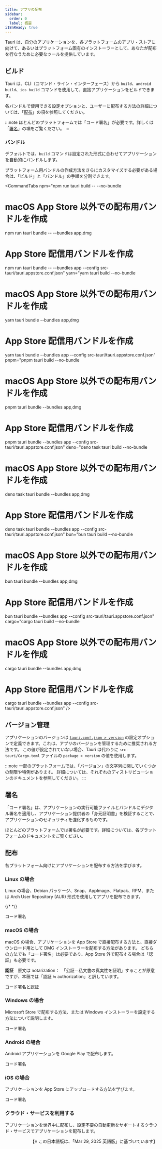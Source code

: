 ```yaml
---
title: アプリの配布
sidebar:
  order: 0
  label: 概要
i18nReady: true
---
```



Tauri は、自分のアプリケーションを、各プラットフォームのアプリ・ストアに向けて、あるいはプラットフォーム固有のインストーラーとして、あなたが配布を行なうために必要なツールを提供しています。

## ビルド

Tauri は、CLI（コマンド・ライン・インターフェース）から `build`、`android build`、`ios build` コマンドを使用して、直接アプリケーションをビルドできます。

<CommandTabs
  npm="npm run tauri build"
  yarn="yarn tauri build"
  pnpm="pnpm tauri build"
  deno="deno task tauri build"
  bun="bun tauri build"
  cargo="cargo tauri build"
/>

各バンドルで使用できる設定オプションと、ユーザーに配布する方法の詳細については、「[配布](#配布)」の項を参照してください。

:::note
ほとんどのプラットフォームでは「コード署名」が必要です。詳しくは「[署名](#署名)」の項をご覧ください。
:::

### バンドル

デフォルトでは、`build` コマンドは設定された形式に合わせてアプリケーションを自動的にバンドルします。

プラットフォーム用バンドルの作成方法をさらにカスタマイズする必要がある場合は、「ビルド」と「バンドル」の手順を分割できます。

<CommandTabs
  npm="npm run tauri build -- --no-bundle
# macOS App Store 以外での配布用バンドルを作成
npm run tauri bundle -- --bundles app,dmg
# App Store 配信用バンドルを作成
npm run tauri bundle -- --bundles app --config src-tauri/tauri.appstore.conf.json"
  yarn="yarn tauri build --no-bundle
# macOS App Store 以外での配布用バンドルを作成
yarn tauri bundle --bundles app,dmg
# App Store 配信用バンドルを作成
yarn tauri bundle --bundles app --config src-tauri/tauri.appstore.conf.json"
  pnpm="pnpm tauri build --no-bundle
# macOS App Store 以外での配布用バンドルを作成
pnpm tauri bundle --bundles app,dmg
# App Store 配信用バンドルを作成
pnpm tauri bundle --bundles app --config src-tauri/tauri.appstore.conf.json"
  deno="deno task tauri build --no-bundle
# macOS App Store 以外での配布用バンドルを作成
deno task tauri bundle --bundles app,dmg
# App Store 配信用バンドルを作成
deno task tauri bundle --bundles app --config src-tauri/tauri.appstore.conf.json"
  bun="bun tauri build --no-bundle
# macOS App Store 以外での配布用バンドルを作成
bun tauri bundle --bundles app,dmg
# App Store 配信用バンドルを作成
bun tauri bundle --bundles app --config src-tauri/tauri.appstore.conf.json"
  cargo="cargo tauri build --no-bundle
# macOS App Store 以外での配布用バンドルを作成
cargo tauri bundle --bundles app,dmg
# App Store 配信用バンドルを作成
cargo tauri bundle --bundles app --config src-tauri/tauri.appstore.conf.json"
/>

## バージョン管理

アプリケーションのバージョンは [`tauri.conf.json > version`] の設定オプションで定義できます。これは、アプリのバージョンを管理するために推奨される方法です。
この値が設定されていない場合、Tauri は代わりに `src-tauri/Cargo.toml` ファイルの `package > version` の値を使用します。

:::note
一部のプラットフォームでは、「バージョン」の文字列に関していくつかの制限や特例があります。
詳細については、それぞれのディストリビューションのドキュメントを参照してください。
:::

## 署名

「コード署名」は、アプリケーションの実行可能ファイルとバンドルにデジタル署名を適用し、アプリケーション提供者の「身元証明書」を検証することで、アプリケーションのセキュリティを強化するものです。

ほとんどのプラットフォームでは署名が必要です。詳細については、各プラットフォームのドキュメントをご覧ください。

<CardGrid>
  <LinkCard
    title="macOS"
    href="/ja/distribute/sign/macos/"
    description="macOS アプリのコード署名と認証"
  />
  <LinkCard
    title="Windows"
    href="/ja/distribute/sign/windows/"
    description="Windows インストーラーのコード署名"
  />
  <LinkCard
    title="Linux"
    href="/ja/distribute/sign/linux/"
    description="Linux パッケージのコード署名"
  />
  <LinkCard
    title="Android"
    href="/ja/distribute/sign/android/"
    description="Android のコード署名"
  />
  <LinkCard
    title="iOS"
    href="/ja/distribute/sign/ios/"
    description="iOS のコード署名"
  />
</CardGrid>

## 配布

各プラットフォーム向けにアプリケーションを配布する方法を学びます。

### Linux の場合

Linux の場合、Debian パッケージ、Snap、AppImage、Flatpak、RPM、または Arch User Repository (AUR) 形式を使用してアプリを配布できます。

<CardGrid>
  <LinkCard
    title="AppImage"
    href="/ja/distribute/appimage/"
    description="AppImage として配布する"
  />
  <LinkCard
    title="AUR"
    href="/ja/distribute/aur/"
    description="Arch User Repository で公開する"
  />
  <LinkCard
    title="Debian"
    href="/ja/distribute/debian/"
    description="Debian パッケージとして配布する"
  />
  {/* <LinkCard
    title="Flathub"
    href="/ja/distribute/flatpak/"
    description="Flatpak として配布する"
  /> */}
  <LinkCard
    title="RPM"
    href="/ja/distribute/rpm/"
    description="RPM パッケージとして配布する"
  />
  <LinkCard
    title="Snapcraft"
    href="/ja/distribute/snapcraft/"
    description="Snap パッケージで配布する"
  />
</CardGrid>

<LinkButton href="/ja/distribute/sign/linux/">コード署名</LinkButton>

### macOS の場合

macOS の場合、アプリケーションを App Store で直接配布する方法と、直接ダウンロード用として DMG インストーラーを配布する方法があります。
どちらの方法でも「コード署名」は必要であり、App Store 外で配布する場合は「認証」も必要です。

<TranslationNote lang="ja">

**認証**　原文は notarization：　「公証＝私文書の真実性を証明」することが原意ですが、本稿では「認証 ≒ authorization」と訳しています。

</TranslationNote>

<CardGrid>
  <LinkCard
    title="App Bundle"
    href="/ja/distribute/macos-application-bundle/"
    description="macOS アプリを App Bundle として配布する"
  />
  <LinkCard
    title="App Store"
    href="/ja/distribute/app-store/"
    description="iOS および macOS アプリを App Store に配信する"
  />
  <LinkCard
    title="DMG"
    href="/ja/distribute/dmg/"
    description="macOS アプリを Apple ディスクイメージとして配布する"
  />
</CardGrid>

<LinkButton href="/ja/distribute/sign/macos/">コード署名と認証</LinkButton>

### Windows の場合

Microsoft Store で配布する方法、または Windows インストーラーを設定する方法について説明します。

<CardGrid>
  <LinkCard
    title="Microsoft Store"
    href="/ja/distribute/microsoft-store/"
    description="Windows アプリを Microsoft Store に配信する"
  />
  <LinkCard
    title="Windows Installer"
    href="/ja/distribute/windows-installer/"
    description="Windows 用インストーラーを配布する"
  />
</CardGrid>

<LinkButton href="/ja/distribute/sign/windows/">コード署名</LinkButton>

### Android の場合

Android アプリケーションを Google Play で配布します。

<CardGrid>
  <LinkCard
    title="Google Play"
    href="/ja/distribute/google-play/"
    description="Android アプリを Google Play に配信する"
  />
</CardGrid>

<LinkButton href="/ja/distribute/sign/android/">コード署名</LinkButton>

### iOS の場合

アプリケーションを App Store にアップロードする方法を学びます。

<CardGrid>
  <LinkCard
    title="App Store"
    href="/ja/distribute/app-store/"
    description="iOS と macOS のアプリを App Store に配信する"
  />
</CardGrid>

<LinkButton href="/ja/distribute/sign/ios/">コード署名</LinkButton>

### クラウド・サービスを利用する

アプリケーションを世界中に配布し、設定不要の自動更新をサポートするクラウド・サービスでアプリケーションを配布します。

<CardGrid>
  <LinkCard
    title="CrabNebula Cloud"
    href="/ja/distribute/crabnebula-cloud/"
    description="CrabNebula を使ってアプリを配布する"
  />
</CardGrid>

[`tauri.conf.json > version`]: /reference/config/#version

<div style="text-align: right">
  【※ この日本語版は、「Mar 29, 2025 英語版」に基づいています】
</div>
